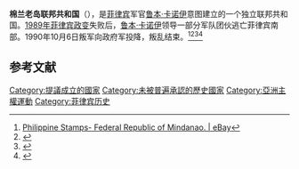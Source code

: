 {{Infobox Former Country
| conventional_long_name = 棉蘭老島聯邦共和國
| common_name            = Mindanao
| status                 = Unrecognized state
| government_type        = [[联邦制|联邦制]]
| event_start            = Proclaimed
| life_span              = 1986年
| image_flag             = Federal Republic of Mindanao.png
| image_map              = Federal Republic of Mindanao map 1986.svg
| image_map_caption      = 灰色地區為[[菲律宾|菲律宾]]國土，紅色地區為棉蘭老島聯邦共和國聲稱的疆域範圍 
| anthem                 = 棉蘭老島，承諾與安全之地
}}
'''棉兰老岛联邦共和国'''（{{lang-en|'''The Federal Republic of Mindanao'''}}），是[[菲律宾|菲律宾]]军官[[鲁本·卡诺伊|鲁本·卡诺伊]]意图建立的一个独立联邦共和国。[[1989年菲律宾政变|1989年菲律宾政变]]失败后，[[鲁本·卡诺伊|鲁本·卡诺伊]]领导一部分军队团伙逃亡菲律宾南部。1990年10月6日叛军向政府军投降，叛乱结束。<ref>[https://www.ebay.ph/itm/Philippine-Stamps-Federal-Republic-of-Mindanao-/123564065894 Philippine Stamps- Federal Republic of Mindanao. | eBay]</ref><ref>{{Cite web |url=https://news.google.com/newspapers?id=WD4yAAAAIBAJ&sjid=XuUFAAAAIBAJ&pg=6911%2C6098034 |title=Philippine separatists raise new flag |access-date=2021-02-27 |archive-date=2020-10-05 |archive-url=https://web.archive.org/web/20201005080120/https://news.google.com/newspapers?id=WD4yAAAAIBAJ&sjid=XuUFAAAAIBAJ&pg=6911,6098034 |dead-url=no }}</ref><ref>{{Cite web |url=https://news.google.com/newspapers?id=Br8yAAAAIBAJ&sjid=ke8FAAAAIBAJ&pg=5295%2C2093213 |title=Separatist shun declaring independence |access-date=2021-02-27 |archive-date=2020-10-05 |archive-url=https://web.archive.org/web/20201005073101/https://news.google.com/newspapers?id=Br8yAAAAIBAJ&sjid=ke8FAAAAIBAJ&pg=5295,2093213 |dead-url=no }}</ref><ref>{{Cite web |url=https://www.auswaertiges-amt.de/en/aussenpolitik/laenderinformationen/philippinen-node/philippines/233222 |title=Germany and the Philippines: bilateral relations |access-date=2021-02-27 |archive-date=2020-11-29 |archive-url=https://web.archive.org/web/20201129105452/https://www.auswaertiges-amt.de/en/aussenpolitik/laenderinformationen/philippinen-node/philippines/233222 |dead-url=no }}</ref>

== 参考文献 ==
{{Reflist}}

[[Category:提議成立的國家|Category:提議成立的國家]]
[[Category:未被普遍承認的歷史國家|Category:未被普遍承認的歷史國家]]
[[Category:亞洲主權運動|Category:亞洲主權運動]]
[[Category:菲律宾历史|Category:菲律宾历史]]